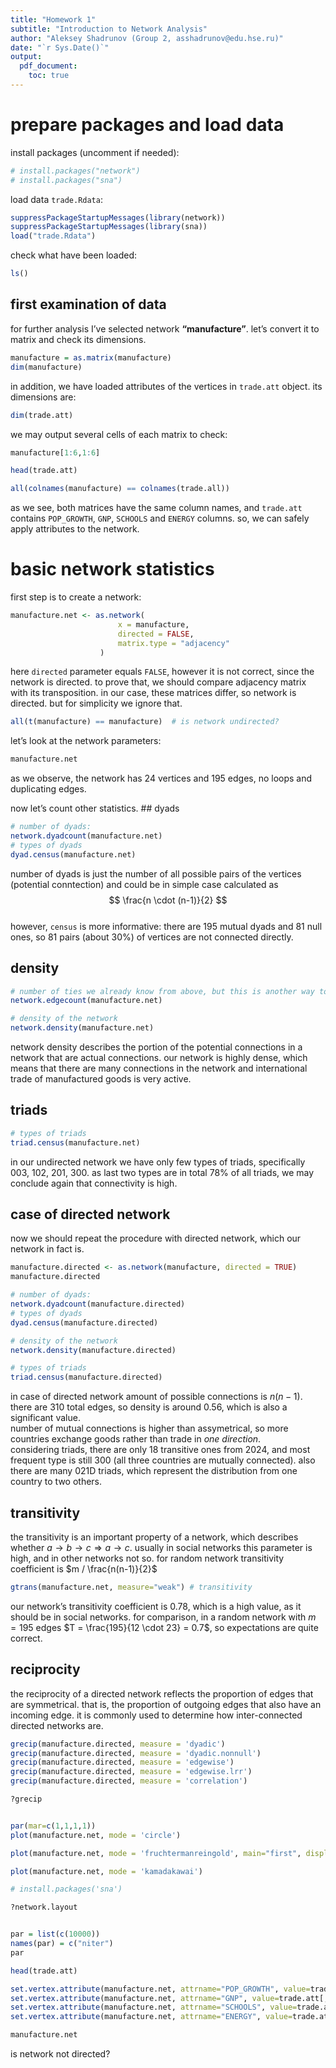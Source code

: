 ```yaml
---
title: "Homework 1"
subtitle: "Introduction to Network Analysis"
author: "Aleksey Shadrunov (Group 2, asshadrunov@edu.hse.ru)"
date: "`r Sys.Date()`"
output: 
  pdf_document:
    toc: true
---
```


\newpage

# prepare packages and load data
install packages (uncomment if needed):
```r
# install.packages("network")
# install.packages("sna")
```

load data `trade.Rdata`:
```r
suppressPackageStartupMessages(library(network))
suppressPackageStartupMessages(library(sna))
load("trade.Rdata")
```

check what have been loaded:
```r
ls()
```

## first examination of data
for further analysis I've selected network **"manufacture"**. let's convert it to matrix and check its dimensions.
```r
manufacture = as.matrix(manufacture)
dim(manufacture)
```

in addition, we have loaded attributes of the vertices in `trade.att` object. its dimensions are:
```r
dim(trade.att)
```

we may output several cells of each matrix to check:
```r
manufacture[1:6,1:6]
```
```r
head(trade.att)
```
```r
all(colnames(manufacture) == colnames(trade.all))
```

as we see, both matrices have the same column names, and `trade.att` contains `POP_GROWTH`, `GNP`, `SCHOOLS` and `ENERGY` columns. so, we can safely apply attributes to the network.

\newpage

# basic network statistics 
first step is to create a network:
```r
manufacture.net <- as.network(
                        x = manufacture,
                        directed = FALSE,
                        matrix.type = "adjacency"
                    )
```
here `directed` parameter equals `FALSE`, however it is not correct, since the network is directed. to prove that, we should compare adjacency matrix with its transposition. in our case, these matrices differ, so network is directed. but for simplicity we ignore that.
```r
all(t(manufacture) == manufacture)  # is network undirected?
```


let's look at the network parameters:
```r
manufacture.net
```
as we observe, the network has 24 vertices and 195 edges, no loops and duplicating edges.  

now let's count other statistics.
## dyads
```r
# number of dyads:
network.dyadcount(manufacture.net)
# types of dyads
dyad.census(manufacture.net)
```
number of dyads is just the number of all possible pairs of the vertices (potential conntection) and could be in simple case calculated as
$$
\frac{n \cdot (n-1)}{2}
$$  
however, `census` is more informative: there are 195 mutual dyads and 81 null ones, so 81 pairs (about 30%) of vertices are not connected directly.  

## density
```r
# number of ties we already know from above, but this is another way to get it
network.edgecount(manufacture.net)

# density of the network
network.density(manufacture.net)
```
network density describes the portion of the potential connections in a network that are actual connections. our network is highly dense, which means that there are many connections in the network and international trade of manufactured goods is very active.  

## triads

```r
# types of triads
triad.census(manufacture.net)
```
in our undirected network we have only few types of triads, specifically 003, 102, 201, 300. as last two types are in total 78% of all triads, we may conclude again that connectivity is high. 

## case of directed network
now we should repeat the procedure with directed network, which our network in fact is. 
```r
manufacture.directed <- as.network(manufacture, directed = TRUE)
manufacture.directed

# number of dyads:
network.dyadcount(manufacture.directed)
# types of dyads
dyad.census(manufacture.directed)

# density of the network
network.density(manufacture.directed)

# types of triads
triad.census(manufacture.directed)
```
in case of directed network amount of possible connections is $n(n-1)$. there are 310 total edges, so density is around 0.56, which is also a significant value.  
number of mutual connections is higher than assymetrical, so more countries exchange goods rather than trade in *one direction*.  
considering triads, there are only 18 transitive ones from 2024, and most frequent type is still 300 (all three countries are mutually connected). also there are many 021D triads, which represent the distribution from one country to two others.  

## transitivity
the transitivity is an important property of a network, which describes whether $a \rightarrow b \rightarrow c \Rightarrow a \rightarrow c$. usually in social networks this parameter is high, and in other networks not so. for random network transitivity coefficient is $m / \frac{n(n-1)}{2}$

```r
gtrans(manufacture.net, measure="weak") # transitivity
```

our network's transitivity coefficient is 0.78, which is a high value, as it should be in social networks. for comparison, in a random network with $m=195$ edges $T = \frac{195}{12 \cdot 23} = 0.7$, so expectations are quite correct.

## reciprocity
the reciprocity of a directed network reflects the proportion of edges that are symmetrical. that is, the proportion of outgoing edges that also have an incoming edge. it is commonly used to determine how inter-connected directed networks are. 

```r
grecip(manufacture.directed, measure = 'dyadic')
grecip(manufacture.directed, measure = 'dyadic.nonnull')
grecip(manufacture.directed, measure = 'edgewise')
grecip(manufacture.directed, measure = 'edgewise.lrr')
grecip(manufacture.directed, measure = 'correlation')
```


```r
?grecip
```






```r


```



```r
par(mar=c(1,1,1,1))
plot(manufacture.net, mode = 'circle')
```
```r
plot(manufacture.net, mode = 'fruchtermanreingold', main="first", displaylabels=TRUE, label.cex=0.8, label.dist = 0.5)
```
```r
plot(manufacture.net, mode = 'kamadakawai')
```
```r
# install.packages('sna')
```
```r
?network.layout
```

```r

```

```r
par = list(c(10000))
names(par) = c("niter")
par
```




```r
head(trade.att)
```
```r
set.vertex.attribute(manufacture.net, attrname="POP_GROWTH", value=trade.att[,1])
set.vertex.attribute(manufacture.net, attrname="GNP", value=trade.att[,2])
set.vertex.attribute(manufacture.net, attrname="SCHOOLS", value=trade.att[,3])
set.vertex.attribute(manufacture.net, attrname="ENERGY", value=trade.att[,4])
```
```r
manufacture.net
```

is network not directed?











